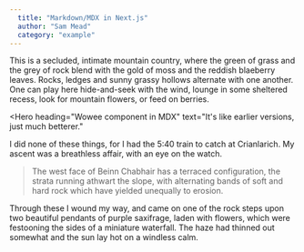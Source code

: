 ```yaml
---
  title: "Markdown/MDX in Next.js"
  author: "Sam Mead"
  category: "example"
---
```



This is a secluded, intimate mountain country, where the green of grass and the grey of rock blend with the gold of moss and the reddish blaeberry leaves. Rocks, ledges and sunny grassy hollows alternate with one another. One can play here hide-and-seek with the wind, lounge in some sheltered recess, look for mountain flowers, or feed on berries.

<Hero
  heading="Wowee component in MDX"
  text="It's like earlier versions, just much betterer."
></Hero>

I did none of these things, for I had the 5:40 train to catch at Crianlarich. My ascent was a breathless affair, with an eye on the watch.

> The west face of Beinn Chabhair has a terraced configuration, the strata running athwart the slope, with alternating bands of soft and hard rock which have yielded unequally to erosion.

Through these I wound my way, and came on one of the rock steps upon two beautiful pendants of purple saxifrage, laden with flowers, which were festooning the sides of a miniature waterfall. The haze had thinned out somewhat and the sun lay hot on a windless calm.
